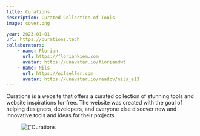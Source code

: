 ```yaml
---
title: Curations
description: Curated Collection of Tools
image: cover.png

year: 2023-01-01
url: https://curations.tech
collaborators:
    - name: Florian
      url: https://floriankiem.com
      avatar: https://unavatar.io/floriandwt
    - name: Nils
      url: https://nilseller.com
      avatar: https://unavatar.io/readcv/nils_e13
---
```


Curations is a website that offers a curated collection of stunning tools and website inspirations for free. The website was created with the goal of helping designers, developers, and everyone else discover new and innovative tools and ideas for their projects.

<figure>
    <Image 
        src={`/images/projects/curations/mockup.png`}
        alt={`Curations `}
        width={593}
        height={305}
        priority
    />
</figure>
